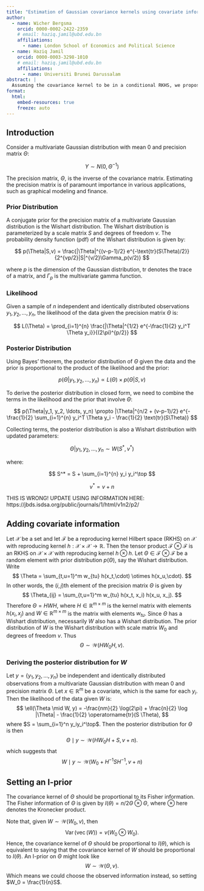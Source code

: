 ```yaml
---
title: "Estimation of Gaussian covariance kernels using covariate information"
author: 
  - name: Wicher Bergsma
    orcid: 0000-0002-2422-2359
    # email: haziq.jamil@ubd.edu.bn
    affiliations:
      - name: London School of Economics and Political Science
  - name: Haziq Jamil
    orcid: 0000-0003-3298-1010
    # email: haziq.jamil@ubd.edu.bn
    affiliations:
      - name: Universiti Brunei Darussalam
abstract: |
  Assuming the covariance kernel to be in a conditional RKHS, we propose a methodology to estimate it and its hyperparameters. The present work can be viewed as an extension of the I-prior methodology for regression (Bergsma, 2019; Bergsma and Jamil, 2023) to covariance estimation. Applications are not only in time series analysis (when time is the covariate), but also in regression when we want a flexible estimation of the error covariance.
format: 
  html:
    embed-resources: true
    freeze: auto
---
```


## Introduction 

Consider a multivariate Gaussian distribution with mean 0 and precision matrix $\Theta$:

$$
Y \sim N(0, \Theta^{-1})
$$

The precision matrix, $\Theta$, is the inverse of the covariance matrix. Estimating the precision matrix is of paramount importance in various applications, such as graphical modeling and finance.

### Prior Distribution

A conjugate prior for the precision matrix of a multivariate Gaussian distribution is the Wishart distribution. The Wishart distribution is parameterized by a scale matrix $S$ and degrees of freedom $v$. The probability density function (pdf) of the Wishart distribution is given by:

$$
p(\Theta|S,v) = \frac{|\Theta|^{(v-p-1)/2} e^{-\text{tr}(S\Theta)/2}}{2^{vp/2}|S|^{v/2}\Gamma_p(v/2)}
$$

where $p$ is the dimension of the Gaussian distribution, $\text{tr}$ denotes the trace of a matrix, and $\Gamma_p$ is the multivariate gamma function.

### Likelihood

Given a sample of $n$ independent and identically distributed observations $y_1, y_2, \ldots, y_n$, the likelihood of the data given the precision matrix $\Theta$ is:

$$
L(\Theta) = \prod_{i=1}^{n} \frac{|\Theta|^{1/2} e^{-\frac{1}{2} y_i^T \Theta y_i}}{(2\pi)^{p/2}}
$$

### Posterior Distribution

Using Bayes' theorem, the posterior distribution of $\Theta$ given the data and the prior is proportional to the product of the likelihood and the prior:

$$
p(\Theta|y_1, y_2, \ldots, y_n) \propto L(\Theta) \times p(\Theta|S,v)
$$

To derive the posterior distribution in closed form, we need to combine the terms in the likelihood and the prior that involve $\Theta$:

$$
p(\Theta|y_1, y_2, \ldots, y_n) \propto |\Theta|^{n/2 + (v-p-1)/2} e^{-\frac{1}{2} \sum_{i=1}^{n} y_i^T \Theta y_i - \frac{1}{2} \text{tr}(S\Theta)}
$$

Collecting terms, the posterior distribution is also a Wishart distribution with updated parameters:

$$
\Theta|y_1, y_2, \ldots, y_n \sim W(S^*, v^*)
$$

where:

$$
S^* = S + \sum_{i=1}^{n} y_i y_i^\top
$$

$$
v^* = v + n
$$

THIS IS WRONG! UPDATE USING INFORMATION HERE: https://jbds.isdsa.org/public/journals/1/html/v1n2/p2/

## Adding covariate information

Let $\mathcal X$ be a set and let $\mathcal F$ be a reproducing kernel Hilbert space (RKHS) on $\mathcal X$ with reproducing kernel $h:\mathcal X \times \mathcal X \to \mathbb R$. 
Then the tensor product $\mathcal F \otimes \mathcal F$ is an RKHS on $\mathcal X \times \mathcal X$ with reproducing kernel $h \otimes h$.
Let $\Theta \in \mathcal F \otimes \mathcal F$ be a random element with prior distribution $p(\Theta)$, say the Wishart distribution.
Write 
$$
\Theta = \sum_{t,u=1}^m w_{tu} h(x_t,\cdot) \otimes h(x_u,\cdot).
$$
In other words, the $(i,j)$th element of the precision matrix $\Theta$ is given by 
$$
\Theta_{ij} = \sum_{t,u=1}^m w_{tu} h(x_t, x_i) h(x_u, x_j).
$$
Therefore $\Theta = HWH$, where $H \in \mathbb R^{m\times m}$ is the kernel matrix with elements $h(x_i, x_j)$ and $W \in \mathbb R^{m\times m}$ is the matrix with elements $w_{tu}$.
Since $\Theta$ has a Wishart distribution, necessarily $W$ also has a Wishart distribution.
The prior distribution of $W$ is the Wishart distribution with scale matrix $W_0$ and degrees of freedom $v$.
Thus 
$$
\Theta \sim \mathcal W ( HW_0H, v).
$$

### Deriving the posterior distribution for $W$

Let $y = \{y_1, y_2, \ldots, y_n\}$ be independent and identically distributed observations from a multivariate Gaussian distribution with mean 0 and precision matrix $\Theta$.
Let $x\in\mathbb R^m$ be a covariate, which is the same for each $y_i$. 
Then the likelihood of the data given $W$ is:
$$
\ell(\Theta \mid W, y) = -\frac{nm}{2} \log(2\pi) + \frac{n}{2} \log |\Theta| - \frac{1}{2} \operatorname{tr}(S \Theta),
$$
where $S = \sum_{i=1}^n y_iy_i^\top$.
Then the posterior distribution for $\Theta$ is then
$$
\Theta \mid y \sim \mathcal W (HW_0H + S, v + n).
$$
which suggests that
$$
W \mid y \sim \mathcal W \big( W_0 + H^{-1}SH^{-1}, v + n \big)
$$

## Setting an I-prior

The covariance kernel of $\Theta$ should be proportional to its Fisher information.
The Fisher information of $\Theta$ is given by $I(\theta) = n/2 \Theta \otimes \Theta$, where $\otimes$ here denotes the Kronecker product.

Note that, given $W\sim \mathcal W(W_0, v)$, then 
$$
\operatorname{Var}(\operatorname{vec}(W)) = v (W_0 \otimes W_0).
$$
Hence, the covariance kernel of $\Theta$ should be proportional to $I(\theta)$, which is equivalent to saying that the covariance kernel of $W$ should be proportional to $I(\theta)$.
An I-prior on $\Theta$ might look like
$$
W \sim \mathcal W \big( \Theta, v \big).
$$
Which means we could choose the observed information instead, so setting $W_0 = \frac{1}{n}S$.
